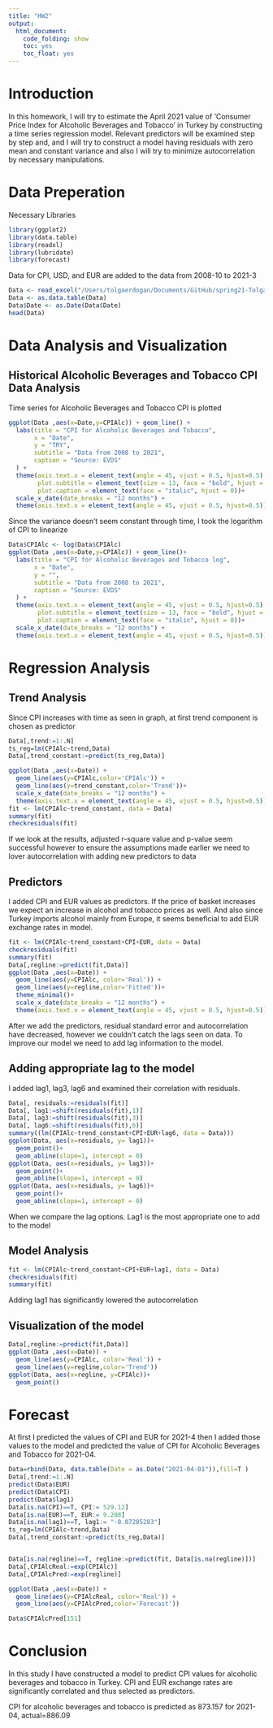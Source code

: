 ```yaml
---
title: "HW2"
output:
  html_document:
    code_folding: show
    toc: yes
    toc_float: yes
---
```


# Introduction 

In this homework, I will try to estimate the April 2021 value of 'Consumer Price Index for Alcoholic Beverages and Tobacco' in Turkey by constructing a time series regression model. Relevant predictors will be examined step by step and, and I will try to construct a model having residuals with zero mean and constant variance and also I will try to minimize autocorrelation by necessary manipulations.



# Data Preperation

Necessary Libraries
```r
library(ggplot2)
library(data.table)
library(readxl)
library(lubridate)
library(forecast)
```

Data for CPI, USD, and EUR are added to the data from 2008-10 to 2021-3

```r
Data <- read_excel("/Users/tolgaerdogan/Documents/GitHub/spring21-TolgaErdogann/Data/EVDS.xlsx")
Data <- as.data.table(Data)
Data$Date <- as.Date(Data$Date)
head(Data)
```


# Data Analysis and Visualization

## Historical Alcoholic Beverages and Tobacco CPI Data Analysis

Time series for Alcoholic Beverages and Tobacco CPI is plotted

```r
ggplot(Data ,aes(x=Date,y=CPIAlc)) + geom_line() +
  labs(title = "CPI for Alcoholic Beverages and Tobacco", 
       x = "Date",
       y = "TRY",
       subtitle = "Data from 2008 to 2021",
       caption = "Source: EVDS"
  ) +
  theme(axis.text.x = element_text(angle = 45, vjust = 0.5, hjust=0.5),plot.title = element_text(color = "#0099f9", size = 20, face = "bold", hjust = 0.5),
        plot.subtitle = element_text(size = 13, face = "bold", hjust = 0.5),
        plot.caption = element_text(face = "italic", hjust = 0))+
  scale_x_date(date_breaks = "12 months") +
  theme(axis.text.x = element_text(angle = 45, vjust = 0.5, hjust=0.5))
```


Since the variance doesn't seem constant through time, I took the logarithm of CPI to linearize 


```r
Data$CPIAlc <- log(Data$CPIAlc)
ggplot(Data ,aes(x=Date,y=CPIAlc)) + geom_line()+
  labs(title = "CPI for Alcoholic Beverages and Tobacco log", 
       x = "Date",
       y = "",
       subtitle = "Data from 2008 to 2021",
       caption = "Source: EVDS"
  ) +
  theme(axis.text.x = element_text(angle = 45, vjust = 0.5, hjust=0.5),plot.title = element_text(color = "#0099f9", size = 20, face = "bold", hjust = 0.5),
        plot.subtitle = element_text(size = 13, face = "bold", hjust = 0.5),
        plot.caption = element_text(face = "italic", hjust = 0))+
  scale_x_date(date_breaks = "12 months") +
  theme(axis.text.x = element_text(angle = 45, vjust = 0.5, hjust=0.5))
```

# Regression Analysis

## Trend Analysis

Since CPI increases with time as seen in graph, at first trend component is chosen as predictor

```r
Data[,trend:=1:.N]
ts_reg=lm(CPIAlc~trend,Data)
Data[,trend_constant:=predict(ts_reg,Data)]

ggplot(Data ,aes(x=Date)) +
  geom_line(aes(y=CPIAlc,color='CPIAlc')) + 
  geom_line(aes(y=trend_constant,color='Trend'))+
  scale_x_date(date_breaks = "12 months") +
  theme(axis.text.x = element_text(angle = 45, vjust = 0.5, hjust=0.5))
fit <- lm(CPIAlc~trend_constant, data = Data)
summary(fit)
checkresiduals(fit)
```
If we look at the results, adjusted r-square value and p-value seem successful however to ensure the assumptions made earlier we need to lover autocorrelation with adding new predictors to data

## Predictors

I added CPI and EUR values as predictors. If the price of basket increases we expect an increase in alcohol and tobacco prices as well. And also since Turkey imports alcohol mainly from Europe, it seems beneficial to add EUR exchange rates in model.

```r
fit <- lm(CPIAlc~trend_constant+CPI+EUR, data = Data)
checkresiduals(fit)
summary(fit)
Data[,regline:=predict(fit,Data)]
ggplot(Data ,aes(x=Date)) +
  geom_line(aes(y=CPIAlc, color='Real')) + 
  geom_line(aes(y=regline,color='Fitted'))+
  theme_minimal()+
  scale_x_date(date_breaks = "12 months") +
  theme(axis.text.x = element_text(angle = 45, vjust = 0.5, hjust=0.5))
```

After we add the predictors, residual standard error and autocorrelation have decreased, however we couldn't catch the lags seen on data. To improve our model we need to add lag information to the model.

## Adding appropriate lag to the model 

I added lag1, lag3, lag6 and examined their correlation with residuals. 

```r
Data[, residuals:=residuals(fit)]
Data[, lag1:=shift(residuals(fit),1)]
Data[, lag3:=shift(residuals(fit),3)]
Data[, lag6:=shift(residuals(fit),6)]
summary((lm(CPIAlc~trend_constant+CPI+EUR+lag6, data = Data)))
ggplot(Data, aes(x=residuals, y= lag1))+
  geom_point()+
  geom_abline(slope=1, intercept = 0)
ggplot(Data, aes(x=residuals, y= lag3))+
  geom_point()+
  geom_abline(slope=1, intercept = 0)
ggplot(Data, aes(x=residuals, y= lag6))+
  geom_point()+
  geom_abline(slope=1, intercept = 0)
```

When we compare the lag options. Lag1 is the most appropriate one to add to the model


## Model Analysis

```r
fit <- lm(CPIAlc~trend_constant+CPI+EUR+lag1, data = Data)
checkresiduals(fit)
summary(fit)

```

Adding lag1 has significantly lowered the autocorrelation

## Visualization of the model


```r
Data[,regline:=predict(fit,Data)]
ggplot(Data ,aes(x=Date)) +
  geom_line(aes(y=CPIAlc, color='Real')) + 
  geom_line(aes(y=regline,color='Trend'))
ggplot(Data, aes(x=regline, y=CPIAlc))+
  geom_point()
```


# Forecast
At first I predicted the values of CPI and EUR for 2021-4 then I added those values to the model and predicted the value of CPI for Alcoholic Beverages and Tobacco for 2021-04. 

```r
Data=rbind(Data, data.table(Date = as.Date("2021-04-01")),fill=T )
Data[,trend:=1:.N]
predict(Data$EUR)
predict(Data$CPI)
predict(Data$lag1)
Data[is.na(CPI)==T, CPI:= 529.12]
Data[is.na(EUR)==T, EUR:= 9.208]
Data[is.na(lag1)==T, lag1:= "-0.07285283"]
ts_reg=lm(CPIAlc~trend,Data)
Data[,trend_constant:=predict(ts_reg,Data)]


Data[is.na(regline)==T, regline:=predict(fit, Data[is.na(regline)])]
Data[,CPIAlcReal:=exp(CPIAlc)]
Data[,CPIAlcPred:=exp(regline)]

ggplot(Data ,aes(x=Date)) +
  geom_line(aes(y=CPIAlcReal, color='Real')) + 
  geom_line(aes(y=CPIAlcPred,color='Forecast'))

Data$CPIAlcPred[151]
```



# Conclusion 

In this study I have constructed a model to predict CPI values for alcoholic beverages and tobacco in Turkey. CPI and EUR exchange rates are significantly correlated and thus selected as predictors. 

CPI for alcoholic beverages and tobacco is predicted as 873.157 for 2021-04, actual=886.09



